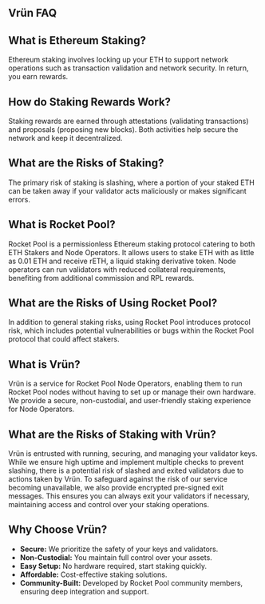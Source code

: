 <article className="prose prose-h1:text-center">

# Vrün FAQ

## What is Ethereum Staking?

Ethereum staking involves locking up your ETH to support network operations such as transaction validation and network security. In return, you earn rewards.

## How do Staking Rewards Work?

Staking rewards are earned through attestations (validating transactions) and proposals (proposing new blocks). Both activities help secure the network and keep it decentralized.

## What are the Risks of Staking?

The primary risk of staking is slashing, where a portion of your staked ETH can be taken away if your validator acts maliciously or makes significant errors.

## What is Rocket Pool?

Rocket Pool is a permissionless Ethereum staking protocol catering to both ETH Stakers and Node Operators. It allows users to stake ETH with as little as 0.01 ETH and receive rETH, a liquid staking derivative token. Node operators can run validators with reduced collateral requirements, benefiting from additional commission and RPL rewards.

## What are the Risks of Using Rocket Pool?

In addition to general staking risks, using Rocket Pool introduces protocol risk, which includes potential vulnerabilities or bugs within the Rocket Pool protocol that could affect stakers.

## What is Vrün?

Vrün is a service for Rocket Pool Node Operators, enabling them to run Rocket Pool nodes without having to set up or manage their own hardware. We provide a secure, non-custodial, and user-friendly staking experience for Node Operators.

## What are the Risks of Staking with Vrün?

Vrün is entrusted with running, securing, and managing your validator keys. While we ensure high uptime and implement multiple checks to prevent slashing, there is a potential risk of slashed and exited validators due to actions taken by Vrün. To safeguard against the risk of our service becoming unavailable, we also provide encrypted pre-signed exit messages. This ensures you can always exit your validators if necessary, maintaining access and control over your staking operations.

## Why Choose Vrün?

- **Secure:** We prioritize the safety of your keys and validators.
- **Non-Custodial:** You maintain full control over your assets.
- **Easy Setup:** No hardware required, start staking quickly.
- **Affordable:** Cost-effective staking solutions.
- **Community-Built:** Developed by Rocket Pool community members, ensuring deep integration and support.

</article>
